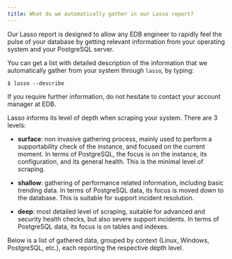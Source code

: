 ```yaml
---
title: What do we automatically gather in our Lasso report?
---
```


Our Lasso report is designed to allow any EDB engineer to rapidly
feel the pulse of your database by getting relevant information from your
operating system and your PostgreSQL server.

You can get a list with detailed description of the information that we
automatically gather from your system through `lasso`, by typing:

    $ lasso --describe

If you require further information, do not hesitate to contact your
account manager at EDB.

Lasso informs its level of depth when scraping your system.
There are 3 levels:

* **surface**: non invasive gathering process, mainly used to perform
  a supportability check of the instance, and focused on the current
  moment. In terms of PostgreSQL, the focus is on the instance,
  its configuration, and its general health.
  This is the minimal level of scraping.

* **shallow**: gathering of performance related information, including
  basic trending data. In terms of PostgreSQL data, its focus is
  moved down to the database.
  This is suitable for support incident resolution.

* **deep**: most detailed level of scraping, suitable for advanced
  and security health checks, but also severe support incidents.
  In terms of PostgreSQL data, its focus is on tables and indexes.

Below is a list of gathered data, grouped by context
(Linux, Windows, PostgreSQL, etc.), each reporting the respective depth level.
